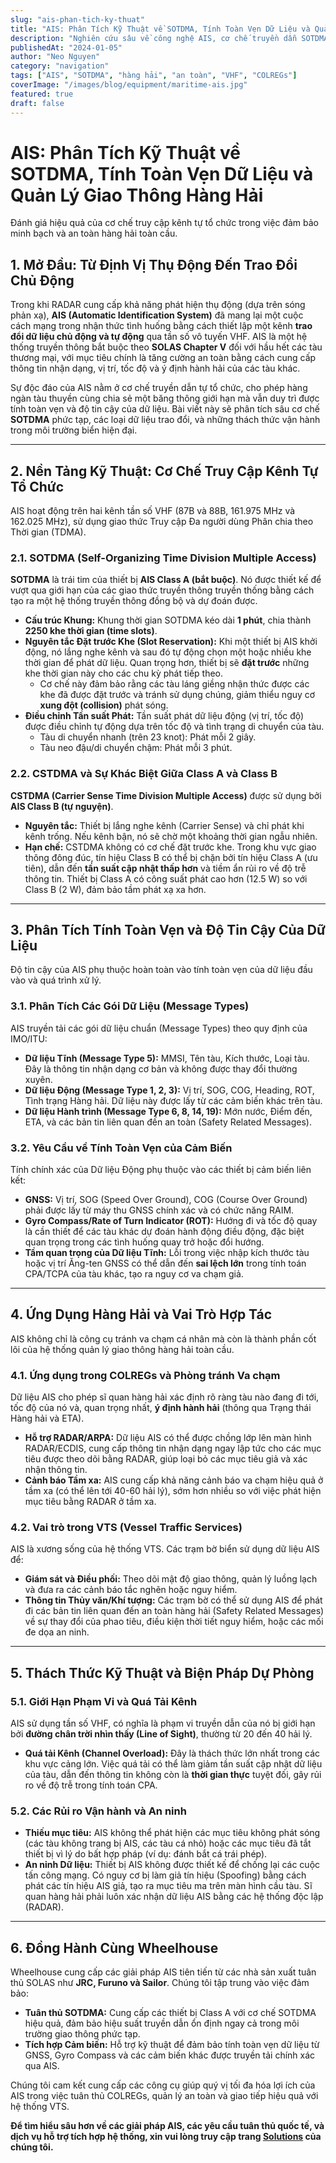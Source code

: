```yaml
---
slug: "ais-phan-tich-ky-thuat"
title: "AIS: Phân Tích Kỹ Thuật về SOTDMA, Tính Toàn Vẹn Dữ Liệu và Quản Lý Giao Thông"
description: "Nghiên cứu sâu về công nghệ AIS, cơ chế truyền dẫn SOTDMA/CSTDMA, các loại dữ liệu trao đổi và vai trò của nó trong việc tăng cường an toàn hàng hải và hiệu suất VTS."
publishedAt: "2024-01-05"
author: "Neo Nguyen"
category: "navigation"
tags: ["AIS", "SOTDMA", "hàng hải", "an toàn", "VHF", "COLREGs"]
coverImage: "/images/blog/equipment/maritime-ais.jpg"
featured: true
draft: false
---
```



# AIS: Phân Tích Kỹ Thuật về SOTDMA, Tính Toàn Vẹn Dữ Liệu và Quản Lý Giao Thông Hàng Hải

<p className="text-xl text-gray-500 italic mb-8">
  Đánh giá hiệu quả của cơ chế truy cập kênh tự tổ chức trong việc đảm bảo minh
  bạch và an toàn hàng hải toàn cầu.
</p>

## 1. Mở Đầu: Từ Định Vị Thụ Động Đến Trao Đổi Chủ Động

Trong khi RADAR cung cấp khả năng phát hiện thụ động (dựa trên sóng phản xạ), **AIS (Automatic Identification System)** đã mang lại một cuộc cách mạng trong nhận thức tình huống bằng cách thiết lập một kênh **trao đổi dữ liệu chủ động và tự động** qua tần số vô tuyến VHF. AIS là một hệ thống truyền thông bắt buộc theo **SOLAS Chapter V** đối với hầu hết các tàu thương mại, với mục tiêu chính là tăng cường an toàn bằng cách cung cấp thông tin nhận dạng, vị trí, tốc độ và ý định hành hải của các tàu khác.

Sự độc đáo của AIS nằm ở cơ chế truyền dẫn tự tổ chức, cho phép hàng ngàn tàu thuyền cùng chia sẻ một băng thông giới hạn mà vẫn duy trì được tính toàn vẹn và độ tin cậy của dữ liệu. Bài viết này sẽ phân tích sâu cơ chế **SOTDMA** phức tạp, các loại dữ liệu trao đổi, và những thách thức vận hành trong môi trường biển hiện đại.

---

## 2. Nền Tảng Kỹ Thuật: Cơ Chế Truy Cập Kênh Tự Tổ Chức

AIS hoạt động trên hai kênh tần số VHF (87B và 88B, 161.975 MHz và 162.025 MHz), sử dụng giao thức Truy cập Đa người dùng Phân chia theo Thời gian (TDMA).

### 2.1. SOTDMA (Self-Organizing Time Division Multiple Access)

**SOTDMA** là trái tim của thiết bị **AIS Class A (bắt buộc)**. Nó được thiết kế để vượt qua giới hạn của các giao thức truyền thông truyền thống bằng cách tạo ra một hệ thống truyền thông đồng bộ và dự đoán được.

- **Cấu trúc Khung:** Khung thời gian SOTDMA kéo dài **1 phút**, chia thành **2250 khe thời gian (time slots)**.
- **Nguyên tắc Đặt trước Khe (Slot Reservation):** Khi một thiết bị AIS khởi động, nó lắng nghe kênh và sau đó tự động chọn một hoặc nhiều khe thời gian để phát dữ liệu. Quan trọng hơn, thiết bị sẽ **đặt trước** những khe thời gian này cho các chu kỳ phát tiếp theo.
  - Cơ chế này đảm bảo rằng các tàu láng giềng nhận thức được các khe đã được đặt trước và tránh sử dụng chúng, giảm thiểu nguy cơ **xung đột (collision)** phát sóng.
- **Điều chỉnh Tần suất Phát:** Tần suất phát dữ liệu động (vị trí, tốc độ) được điều chỉnh tự động dựa trên tốc độ và tình trạng di chuyển của tàu.
  - Tàu di chuyển nhanh (trên 23 knot): Phát mỗi 2 giây.
  - Tàu neo đậu/di chuyển chậm: Phát mỗi 3 phút.

### 2.2. CSTDMA và Sự Khác Biệt Giữa Class A và Class B

**CSTDMA (Carrier Sense Time Division Multiple Access)** được sử dụng bởi **AIS Class B (tự nguyện)**.

- **Nguyên tắc:** Thiết bị lắng nghe kênh (Carrier Sense) và chỉ phát khi kênh trống. Nếu kênh bận, nó sẽ chờ một khoảng thời gian ngẫu nhiên.
- **Hạn chế:** CSTDMA không có cơ chế đặt trước khe. Trong khu vực giao thông đông đúc, tín hiệu Class B có thể bị chặn bởi tín hiệu Class A (ưu tiên), dẫn đến **tần suất cập nhật thấp hơn** và tiềm ẩn rủi ro về độ trễ thông tin. Thiết bị Class A có công suất phát cao hơn (12.5 W) so với Class B (2 W), đảm bảo tầm phát xạ xa hơn.

---

## 3. Phân Tích Tính Toàn Vẹn và Độ Tin Cậy Của Dữ Liệu

Độ tin cậy của AIS phụ thuộc hoàn toàn vào tính toàn vẹn của dữ liệu đầu vào và quá trình xử lý.

### 3.1. Phân Tích Các Gói Dữ Liệu (Message Types)

AIS truyền tải các gói dữ liệu chuẩn (Message Types) theo quy định của IMO/ITU:

- **Dữ liệu Tĩnh (Message Type 5):** MMSI, Tên tàu, Kích thước, Loại tàu. Đây là thông tin nhận dạng cơ bản và không được thay đổi thường xuyên.
- **Dữ liệu Động (Message Type 1, 2, 3):** Vị trí, SOG, COG, Heading, ROT, Tình trạng Hàng hải. Dữ liệu này được lấy từ các cảm biến khác trên tàu.
- **Dữ liệu Hành trình (Message Type 6, 8, 14, 19):** Mớn nước, Điểm đến, ETA, và các bản tin liên quan đến an toàn (Safety Related Messages).

### 3.2. Yêu Cầu về Tính Toàn Vẹn của Cảm Biến

Tính chính xác của Dữ liệu Động phụ thuộc vào các thiết bị cảm biến liên kết:

- **GNSS:** Vị trí, SOG (Speed Over Ground), COG (Course Over Ground) phải được lấy từ máy thu GNSS chính xác và có chức năng RAIM.
- **Gyro Compass/Rate of Turn Indicator (ROT):** Hướng đi và tốc độ quay là cần thiết để các tàu khác dự đoán hành động điều động, đặc biệt quan trọng trong các tình huống quay trở hoặc đổi hướng.
- **Tầm quan trọng của Dữ liệu Tĩnh:** Lỗi trong việc nhập kích thước tàu hoặc vị trí Ăng-ten GNSS có thể dẫn đến **sai lệch lớn** trong tính toán CPA/TCPA của tàu khác, tạo ra nguy cơ va chạm giả.

---

## 4. Ứng Dụng Hàng Hải và Vai Trò Hợp Tác

AIS không chỉ là công cụ tránh va chạm cá nhân mà còn là thành phần cốt lõi của hệ thống quản lý giao thông hàng hải toàn cầu.

### 4.1. Ứng dụng trong COLREGs và Phòng tránh Va chạm

Dữ liệu AIS cho phép sĩ quan hàng hải xác định rõ ràng tàu nào đang đi tới, tốc độ của nó và, quan trọng nhất, **ý định hành hải** (thông qua Trạng thái Hàng hải và ETA).

- **Hỗ trợ RADAR/ARPA:** Dữ liệu AIS có thể được chồng lớp lên màn hình RADAR/ECDIS, cung cấp thông tin nhận dạng ngay lập tức cho các mục tiêu được theo dõi bằng RADAR, giúp loại bỏ các mục tiêu giả và xác nhận thông tin.
- **Cảnh báo Tầm xa:** AIS cung cấp khả năng cảnh báo va chạm hiệu quả ở tầm xa (có thể lên tới 40-60 hải lý), sớm hơn nhiều so với việc phát hiện mục tiêu bằng RADAR ở tầm xa.

### 4.2. Vai trò trong VTS (Vessel Traffic Services)

AIS là xương sống của hệ thống VTS. Các trạm bờ biển sử dụng dữ liệu AIS để:

- **Giám sát và Điều phối:** Theo dõi mật độ giao thông, quản lý luồng lạch và đưa ra các cảnh báo tắc nghẽn hoặc nguy hiểm.
- **Thông tin Thủy văn/Khí tượng:** Các trạm bờ có thể sử dụng AIS để phát đi các bản tin liên quan đến an toàn hàng hải (Safety Related Messages) về sự thay đổi của phao tiêu, điều kiện thời tiết nguy hiểm, hoặc các mối đe dọa an ninh.

---

## 5. Thách Thức Kỹ Thuật và Biện Pháp Dự Phòng

### 5.1. Giới Hạn Phạm Vi và Quá Tải Kênh

AIS sử dụng tần số VHF, có nghĩa là phạm vi truyền dẫn của nó bị giới hạn bởi **đường chân trời nhìn thấy (Line of Sight)**, thường từ 20 đến 40 hải lý.

- **Quá tải Kênh (Channel Overload):** Đây là thách thức lớn nhất trong các khu vực cảng lớn. Việc quá tải có thể làm giảm tần suất cập nhật dữ liệu của tàu, dẫn đến thông tin không còn là **thời gian thực** tuyệt đối, gây rủi ro về độ trễ trong tính toán CPA.

### 5.2. Các Rủi ro Vận hành và An ninh

- **Thiếu mục tiêu:** AIS không thể phát hiện các mục tiêu không phát sóng (các tàu không trang bị AIS, các tàu cá nhỏ) hoặc các mục tiêu đã tắt thiết bị vì lý do bất hợp pháp (ví dụ: đánh bắt cá trái phép).
- **An ninh Dữ liệu:** Thiết bị AIS không được thiết kế để chống lại các cuộc tấn công mạng. Có nguy cơ bị làm giả tín hiệu (Spoofing) bằng cách phát các tín hiệu AIS giả, tạo ra mục tiêu ma trên màn hình cầu tàu. Sĩ quan hàng hải phải luôn xác nhận dữ liệu AIS bằng các hệ thống độc lập (RADAR).

---

## 6. Đồng Hành Cùng Wheelhouse

Wheelhouse cung cấp các giải pháp AIS tiên tiến từ các nhà sản xuất tuân thủ SOLAS như **JRC, Furuno và Sailor**. Chúng tôi tập trung vào việc đảm bảo:

- **Tuân thủ SOTDMA:** Cung cấp các thiết bị Class A với cơ chế SOTDMA hiệu quả, đảm bảo hiệu suất truyền dẫn ổn định ngay cả trong môi trường giao thông phức tạp.
- **Tích hợp Cảm biến:** Hỗ trợ kỹ thuật để đảm bảo tính toàn vẹn dữ liệu từ GNSS, Gyro Compass và các cảm biến khác được truyền tải chính xác qua AIS.

Chúng tôi cam kết cung cấp các công cụ giúp quý vị tối đa hóa lợi ích của AIS trong việc tuân thủ COLREGs, quản lý an toàn và giao tiếp hiệu quả với hệ thống VTS.

**Để tìm hiểu sâu hơn về các giải pháp AIS, các yêu cầu tuân thủ quốc tế, và dịch vụ hỗ trợ tích hợp hệ thống, xin vui lòng truy cập trang [Solutions](/solutions) của chúng tôi.**
